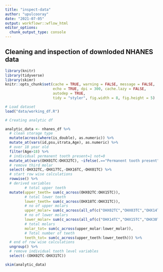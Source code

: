 ```yaml
---
title: "inspect-data"
author: "upulcooray"
date: "2021-07-05"
output: workflowr::wflow_html
editor_options:
  chunk_output_type: console
---
```


## Cleaning and inspection of downloded NHANES data

```r
library(knitr)
library(tidyverse)
library(skimr)
knitr::opts_chunk$set(cache = TRUE, warning = FALSE, message = FALSE, 
                      echo = TRUE, dpi = 300, cache.lazy = FALSE,
                      autodep = TRUE,
                      tidy = "styler", fig.width = 8, fig.height = 5)

```

```r
# Load dataset
load("data/working_df.R")

# Creating analytic df

analytic_data <- nhanes_df %>% 
  # clean storage type
  mutate(across(where(is_double), as.numeric)) %>% 
  mutate_at(vars(id,psu,strata,Age), as.numeric) %>% 
  # over 18 year old
  filter(Age>18) %>% 
  # individual permanent tooth present=1 not=0
  mutate_at(vars(OHX01TC:OHX32TC), ~ifelse(.=="Permanent tooth present",1,0)) %>% 
  # remove third molar
  select(-OHX32TC,-OHX17TC,-OHX16TC,-OHX01TC) %>% 
  # start row wise calculations
  rowwise() %>% 
  # derived variables
         # total upper teeth
  mutate(upper_teeth= sum(c_across(OHX02TC:OHX15TC)),
         # total lower teeth
         lower_teeth= sum(c_across(OHX18TC:OHX31TC)),
         # no of upper molars
         upper_molar= sum(c_across(all_of(c("OHX02TC","OHX03TC","OHX14TC","OHX15TC")))),
         # no of lower molars
         lower_molar= sum(c_across(all_of(c("OHX14TC","OHX15TC","OHX30TC",'OHX31TC')))),
         # total molars
         molar_tot= sum(c_across(upper_molar:lower_molar)),
         # Total number of teeth
         teeth_tot= sum(c_across(upper_teeth:lower_teeth))) %>% 
  # end of row wise calculations
  ungroup() %>% 
  # remove individual tooth level variables
  select(-(OHX02TC:OHX31TC))

skim(analytic_data)

```

